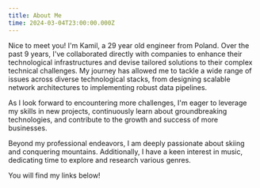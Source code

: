 ```yaml
---
title: About Me
time: 2024-03-04T23:00:00.000Z
---
```


Nice to meet you! I'm Kamil, a 29 year old engineer from Poland. Over the past 9 years, I've collaborated directly with companies to enhance their technological infrastructures and devise tailored solutions to their complex technical challenges. My journey has allowed me to tackle a wide range of issues across diverse technological stacks, from designing scalable network architectures to implementing robust data pipelines.

As I look forward to encountering more challenges, I'm eager to leverage my skills in new projects, continuously learn about groundbreaking technologies, and contribute to the growth and success of more businesses.

Beyond my professional endeavors, I am deeply passionate about skiing and conquering mountains. Additionally, I have a keen interest in music, dedicating time to explore and research various genres.

You will find my links below!

<SocialLinks github="https://github.com/Kamilczak020" gitlab="https://gitlab.com/Kamilczak020" linkedin="https://www.linkedin.com/in/kamil-solecki-9a9794142/" x="https://twitter.com/SirGreenchill" />
